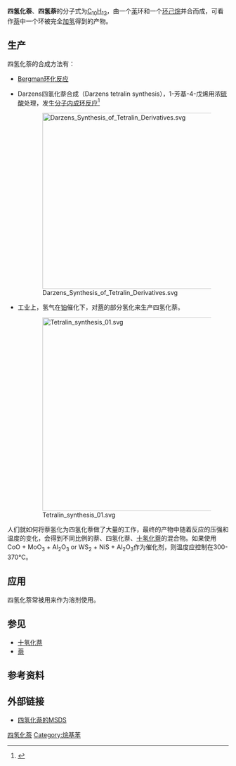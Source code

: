 {{Chembox
| Name = 四氢化萘
| ImageFile = Tetralin.svg
<!-- | ImageSize = 250px -->
| ImageName = 四氢化萘
| ImageFile1 = Tetralin-3D-balls.png
| ImageName1 = 球棍模型
| IUPACName = 1,2,3,4-tetrahydronaphthalene
| OtherNames = 四氢萘<br />1,2,3,4-四氢化萘
| Section1 = {{Chembox Identifiers
| CASNo = 119-64-2
| CASNo_Ref = {{cascite|correct|CAS}}
|  SMILES  =  C1CCC2=CC=CC=C2C1
| ChEBI_Ref = {{ebicite|correct|EBI}}
| ChEBI = 35008
| SMILES2 = c1ccc2c(c1)CCCC2
| ChemSpiderID_Ref = {{chemspidercite|correct|chemspider}}
| ChemSpiderID = 8097
| PubChem = 8404
| UNII_Ref = {{fdacite|correct|FDA}}
| UNII = FT6XMI58YQ
| KEGG_Ref = {{keggcite|correct|kegg}}
| KEGG = C14114
| InChI = 1/C10H12/c1-2-6-10-8-4-3-7-9(10)5-1/h1-2,5-6H,3-4,7-8H2
| InChIKey = CXWXQJXEFPUFDZ-UHFFFAOYAG
| StdInChI_Ref = {{stdinchicite|correct|chemspider}}
| StdInChI = 1S/C10H12/c1-2-6-10-8-4-3-7-9(10)5-1/h1-2,5-6H,3-4,7-8H2
| StdInChIKey_Ref = {{stdinchicite|correct|chemspider}}
| StdInChIKey = CXWXQJXEFPUFDZ-UHFFFAOYSA-N
}}
| Section2 = {{Chembox Properties
| Formula = C<sub>10</sub>H<sub>12</sub>
| MolarMass = 132.202
| Appearance = 无色清澈液体
| Density = 0.970 g/cm³
| Solubility = 不可溶
| MeltingPt = -35.8 °C (-33 °F)
| BoilingPt = 206-208 °C (403-406 °F)
  }}
| Section7 = {{Chembox Hazards
| ExternalMSDS = [[#外部链接|External MSDS]]
| FlashPt = 77 °C
| Autoignition = 385 °C
  }}
}}

'''四氢化萘'''、'''四氢萘'''的分子式为[[C10H12|C<sub>10</sub>H<sub>12</sub>]]，由一个[[苯|苯]]环和一个[[环己烷|环己烷]]并合而成，可看作[[萘|萘]]中一个环被完全[[加氢|加氢]]得到的产物。

==生产==
四氢化萘的合成方法有：
* [[Bergman环化反应|Bergman环化反应]]

* Darzens四氢化萘合成（Darzens tetralin synthesis），1-芳基-4-戊烯用浓[[硫酸|硫酸]]处理，发生[[分子内|分子内]][[成环反应|成环反应]]<ref>{{Cite web |url=http://www.chempensoftware.com/reactions/RXN053.htm |title=Darzens Synthesis of Tetralin Derivatives<!-- Bot generated title --> |accessdate=2008-06-11 |archive-date=2008-02-19 |archive-url=https://web.archive.org/web/20080219163114/http://www.chempensoftware.com/reactions/RXN053.htm |dead-url=no }}</ref>

:[[File:Darzens_Synthesis_of_Tetralin_Derivatives.svg|400px]]

* 工业上，氢气在[[铂|铂]]催化下，对[[萘|萘]]的部分氢化来生产四氢化萘。
:[[File:Tetralin_synthesis_01.svg|440px]]

人们就如何将萘氢化为四氢化萘做了大量的工作，最终的产物中随着反应的压强和温度的变化，会得到不同比例的萘、四氢化萘、[[十氢化萘|十氢化萘]]的混合物。如果使用CoO + MoO<sub>3</sub> + Al<sub>2</sub>O<sub>3</sub> or WS<sub>2</sub> + NiS + Al<sub>2</sub>O<sub>3</sub>作为催化剂，则温度应控制在300-370℃。
==应用==
四氢化萘常被用来作为溶剂使用。
== 参见 ==

* [[十氢化萘|十氢化萘]]
* [[萘|萘]]

== 参考资料 ==
{{Reflist|}}

== 外部链接 ==

* [https://web.archive.org/web/20080527224123/http://www.jtbaker.com/msds/englishhtml/t1313.htm 四氢化萘的MSDS]

{{环状化合物}}

{{Authority control}}
[[Category:四氢化萘|]]
[[Category:烷基苯|Category:烷基苯]]
